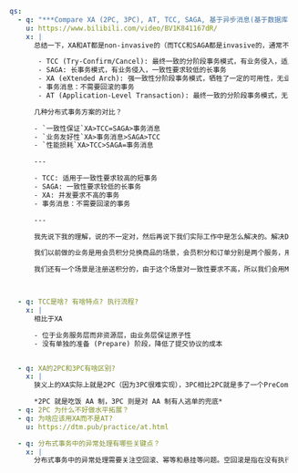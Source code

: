 

```yaml
  qs:
    - q: "***Compare XA (2PC, 3PC), AT, TCC, SAGA, 基于异步消息(基于数据库, 基于消息中间件)  (一致性、隔离性、代码侵入性、性能、使用场景)***"
      u: https://www.bilibili.com/video/BV1K841167dR/
      x: |
        总结一下，XA和AT都是non-invasive的（而TCC和SAGA都是invasive的，通常不考虑）。AT和XA则正好互补，XA强一致性但是性能一般，AT则性能更好但是弱一致性。

         - TCC (Try-Confirm/Cancel): 最终一致的分阶段事务模式，有业务侵入，适用于一致性要求较高的短事务
         - SAGA: 长事务模式，有业务侵入，一致性要求较低的长事务
         - XA (eXtended Arch): 强一致性分阶段事务模式，牺牲了一定的可用性，无业务侵入，适用于并发要求不高的场景
         - 事务消息：不需要回滚的事务
         - AT (Application-Level Transaction): 最终一致的分阶段事务模式，无业务侵入，也是Seata的默认模式

        几种分布式事务方案的对比？

        - `一致性保证`XA>TCC=SAGA>事务消息
        - `业务友好性`XA>事务消息>SAGA>TCC
        - `性能损耗`XA>TCC>SAGA=事务消息

        ---

        - TCC: 适用于一致性要求较高的短事务
        - SAGA: 一致性要求较低的长事务
        - XA: 并发要求不高的事务
        - 事务消息：不需要回滚的事务

        ---

        我先说下我的理解，说的不一定对，然后再说下我们实际工作中是怎么解决的。解决DT就是协调事务和最终一致性两种，协调事务的方案有2PC、3PC和XA，最终一致性方案有TCC、本地消息表和SAGA。这几种方案都各有缺点，比如协调事务不管是2PC还是3PC，都必须引入协调者，那协调者本身就需要保证HA，如果是HA的，那他的一致性问题也需要考虑。协调事务最大的问题就是协调不一致的问题，比如一个commit或者rollback成功了，另一个commit或者rollback失败了。所以不管是2PC还是3PC都是降低这些情况发生的概率，不能完全避免。2PC和3PC都存在一定程度的阻塞，也就是说，性能相对会差点。最终一致性方案最大的优点就是无阻塞，能够提供良好的性能，适合高并发场景，但是其问题在于无法保证一致性，比如本地消息表方案可能会存在写入失败的问题，TCC需要先预留资源，还有涉及幂等的问题，所以DT绝对是遵循CAP理论的，当分区条件满足时，一致性和可用性肯定是无法同时满足的。

        我们以前做的业务是用会员积分兑换商品的场景，会员积分和订单分别是两个服务，用DTM作为DT框架，我们积分兑换商品的业务场景相对简单，所以使用AT模式来实现，AT模式是基于数据源代理对sql进行解析，把操作前后的数据记录到undolog表，也就是说参与tx的ab双方会分别注册tx协调器，a开启本地tx拿到本地锁，tx提交之前拿到全局锁释放本地锁，a的tx准备好之后b拿到本地锁，开始本地tx操作，b操作完之后释放本地锁，开始抢全局锁，此时ab都处于prepare状态，tx协调器会向双方发起commit命令，a执行commit之后释放全局锁，b获取全局锁执行commit，如果此时a commit失败，b获取不到全局锁直接rollback，如果a commit成功，b commit失败呢，则全局tx失败，tx协调器向a发起rollback命令，a会根据全局tx的id在本地表里查询回滚的数据，进行回滚，由此保证数据的强一致性。

        我们还有一个场景是注册送积分的，由于这个场景对一致性要求不高，所以我们会用MQ下发msg，在本地做个本地消息表，。但是后来发现基本上没有赠送积分出错的情况，所以我们采用了把这里的DT取消了（无事务的思想），直接走rdb，出错之后人工介入手动发放积分即可。



    - q: TCC是啥? 有啥特点? 执行流程?
      x: |
        相比于XA

        - 位于业务服务层而非资源层，由业务层保证原子性
        - 没有单独的准备 (Prepare) 阶段，降低了提交协议的成本


    - q: XA的2PC和3PC有啥区别?
      x: |
        狭义上的XA实际上就是2PC（因为3PC很难实现），3PC相比2PC就是多了一个PreCommit和“超时回滚机制”。但是还是上面说的，3PC很难实现，所以如果我们使用2PC，就需要面对其缺点，也就是单点故障、阻塞问题、数据不一致问题。拿朋友AA制聚餐举例，餐厅服务员就是协调者，而朋友就是参与者，那么两个阶段就是“投票”和“决定是否完成”，那么3PC就是多了一个服务员向每个参与者询问支付状态（也就是PreCommit），然后决定继续收钱还是取消支付。所以我妈说“3PC是对有人逃单的兜底”

        *2PC 就是吃饭 AA 制，3PC 则是对 AA 制有人逃单的兜底*
    - q: 2PC 为什么不好做水平拓展？
    - q: 为啥应该用XA而不是AT?
      u: https://dtm.pub/practice/at.html

    - q: 分布式事务中的异常处理有哪些关键点？
      x: |
        分布式事务中的异常处理需要关注空回滚、幂等和悬挂等问题。空回滚是指在没有执行Try操作的情况下执行Cancel操作。幂等是指分布式事务的每个分支都需要保证即使出现重复请求，也能正确处理。悬挂是指Cancel操作在Try操作之前执行的情况。为了处理这些异常，业务方需要通过唯一键查询操作是否已完成，或者实现相应的幂等控制和防悬挂逻辑。



```



